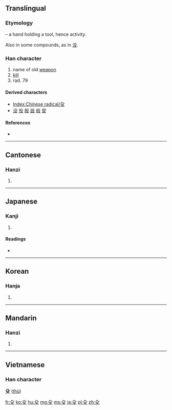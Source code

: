 ==Translingual==
{{stroke order|type=animate}}

===Etymology===
{{liushu|i}} – a hand holding a tool, hence activity.

Also {{Han simp|𠬛}} in some compounds, as in [[没]].

===Han character===
{{Han char|rn=79|rad=殳|as=00|sn=4|four=7740<sub>7</sub>|canj=竹弓水 (HNE), X竹弓水 (XHNE)|ids=⿱[[几]][[又]]}}

# name of old [[weapon]]
# [[kill]]
# rad. 79

====Derived characters====
{{rfc-header|Derived characters|lang=mul}}
* [[Index:Chinese radical/殳]]
* [[没]] [[役]] [[股]] [[設]] [[般]] [[癹]]

====References====
* {{Han ref|kx=0584.170|dkj=16613|dj=0977.050|hdz=32155.010|uh=6BB3|ud=27571|bh=C95F|bd=51551}}

----

==Cantonese==

===Hanzi===
{{yue-hanzi|jyut=|y=syu4}}

# {{defn|Cantonese|sort=殳00}}

----

==Japanese==

===Kanji===
{{ja-kanji|grade=|rs=殳00}}

# {{defn|Japanese|sort=殳00}}

====Readings====
* {{ja-readings|on=[[しゅ]] (shu)|kun=[[ほこ]] (hoko)}}

----

==Korean==

===Hanja===
{{ko-hanja|hangeul=쉬|eumhun=|rv=swi|mr=swi|y=swi}}

# {{defn|Korean|sort=殳00}}

----

==Mandarin==

===Hanzi===
{{cmn-hanzi|pin=[[shū]] ([[shu1]])|wg=shu<sup>1</sup>}}
#{{defn|Mandarin|sort=殳00}}

----

==Vietnamese==
===Han character===
'''殳''' ([[thù]])

[[fr:殳]]
[[ko:殳]]
[[hu:殳]]
[[mg:殳]]
[[ms:殳]]
[[ja:殳]]
[[pl:殳]]
[[zh:殳]]